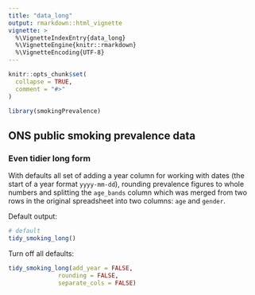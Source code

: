 ```yaml
---
title: "data_long"
output: rmarkdown::html_vignette
vignette: >
  %\VignetteIndexEntry{data_long}
  %\VignetteEngine{knitr::rmarkdown}
  %\VignetteEncoding{UTF-8}
---
```


```r
knitr::opts_chunk$set(
  collapse = TRUE,
  comment = "#>"
)
```

```r
library(smokingPrevalence)
```

## ONS public smoking prevalence data

### Even tidier long form

With defaults all set of adding a year column for working with dates (the start
of a year format `yyyy-mm-dd`), rounding prevalence figures to whole numbers and
splitting the `age_bands` column which was merged from two rows in the original
spreadsheet into two columns: `age` and `gender`.

Default output:

```r
# default
tidy_smoking_long()
```

Turn off all defaults:

```r
tidy_smoking_long(add_year = FALSE,
              rounding = FALSE,
              separate_cols = FALSE)
```
